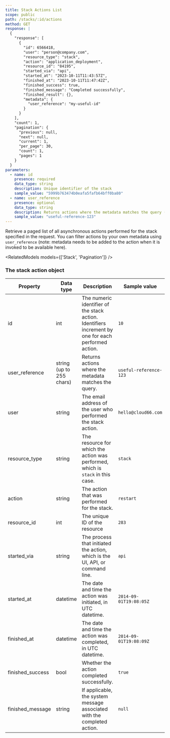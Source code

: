 ```yaml
---
title: Stack Actions List
scope: public
path: /stacks/:id/actions
method: GET
response: |
  {
    "response": [
      {
        "id": 6566418,
        "user": "person@company.com",
        "resource_type": "stack",
        "action": "application_deployment",
        "resource_id": "84195",
        "started_via": "api",
        "started_at": "2023-10-11T11:43:57Z",
        "finished_at": "2023-10-11T11:47:42Z",
        "finished_success": true,
        "finished_message": "Completed successfully",
        "finished_result": {},
        "metadata": {
          "user_reference": "my-useful-id"
        }
      }
    ],
    "count": 1,
    "pagination": {
      "previous": null,
      "next": null,
      "current": 1,
      "per_page": 30,
      "count": 1,
      "pages": 1
    }
  }
parameters:
  - name: id
    presence: required
    data_type: string
    description: Unique identifier of the stack
    sample_value: "5999b763474b0eafa5fafb64bff0ba80"
  - name: user_reference
    presence: optional
    data_type: string
    description: Returns actions where the metadata matches the query (up to 255 chars)
    sample_value: "useful-reference-123"
---
```


Retrieve a paged list of all asynchronous actions performed for the stack specified in the request. You can filter actions by your own metadata using `user_reference` (note: metadata needs to be added to the action when it is invoked to be available here).

<RelatedModels models={['Stack', 'Pagination']} />

### The stack action object

| Property | Data type | Description | Sample value |
| ------------- | --------- | ----------------------------------- | ---------------- |
| id | int | The numeric identifier of the stack action. Identifiers increment by one for each performed action. | `10` |
| user_reference | string (up to 255 chars) | Returns actions where the metadata matches the query. | `useful-reference-123` |
| user | string | The email address of the user who performed the stack action. | `hello@cloud66.com`|
| resource_type | string | The resource for which the action was performed, which is `stack` in this case. | `stack` |
| action | string | The action that was performed for the stack. | `restart` |
| resource_id | int | The unique ID of the resource | `283` |
| started_via | string | The process that initiated the action, which is the UI, API, or command line. | `api` |
| started_at | datetime | The date and time the action was initiated, in UTC datetime. | `2014-09-01T19:08:05Z` |
| finished_at | datetime | The date and time the action was completed, in UTC datetime. | `2014-09-01T19:08:09Z` |
| finished_success | bool | Whether the action completed successfully. | `true` |
| finished_message | string | If applicable, the system message associated with the completed action. | `null` |